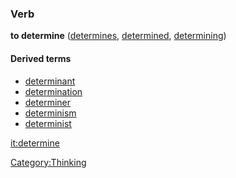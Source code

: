 ===Verb===
'''to determine''' ([[determines]], [[determined]], [[determining]])

====Derived terms====
*[[determinant]]
*[[determination]]
*[[determiner]]
*[[determinism]]
*[[determinist]]

[[it:determine]]
[[Category:Thinking]]